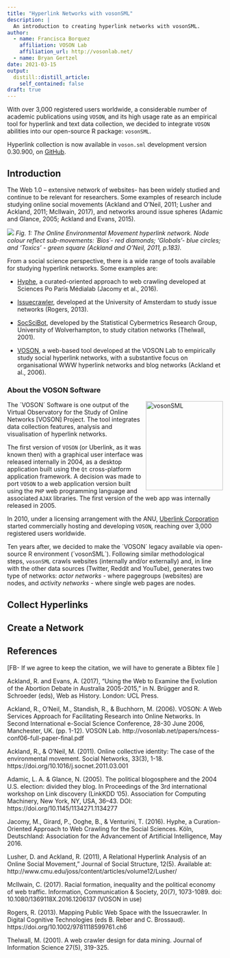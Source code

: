 ```yaml
---
title: "Hyperlink Networks with vosonSML"
description: |
  An introduction to creating hyperlink networks with vosonSML.
author:
  - name: Francisca Borquez
    affiliation: VOSON Lab
    affiliation_url: http://vosonlab.net/
  - name: Bryan Gertzel
date: 2021-03-15
output:
  distill::distill_article:
    self_contained: false
draft: true
---
```


With over 3,000 registered users worldwide, a considerable number of academic publications using `VOSON`, and its high usage rate as an empirical tool for hyperlink and text data collection, we decided to integrate `VOSON` abilities into our open-source R package: `vosonSML`.

Hyperlink collection is now available in `voson.sml` development version 0.30.900, on [GitHub](https://github.com/vosonlab/vosonSML).


## Introduction

The Web 1.0 -- extensive network of websites- has been widely studied and continue to be relevant for researchers. Some examples of research include studying online social movements (Ackland and O’Neil, 2011; Lusher and Ackland, 2011; McIlwain, 2017), and networks around issue spheres (Adamic and Glance, 2005; Ackland and Evans, 2015). 

![](OEM.png)
*Fig. 1: The Online Environmental Movement hyperlink network. Node colour reflect sub-movements: ´Bios´- red diamonds; 'Globals'- blue circles; and 'Toxics' - green square (Ackland and O'Neil, 2011, p.183).* 

From a social science perspective, there is a wide range of tools available for studying hyperlink networks. Some examples are:

* [Hyphe](https://hyphe.medialab.sciences-po.fr/), a curated-oriented approach to web crawling developed at Sciences Po Paris Médialab (Jacomy et al., 2016). 

* [Issuecrawler](http://www.govcom.org/Issuecrawler_instructions.htm), developed at the University of Amsterdam to study issue networks (Rogers, 2013).

* [SocSciBot](http://socscibot.wlv.ac.uk/), developed by the Statistical Cybermetrics Research Group, University of Wolverhampton, to study citation networks (Thelwall, 2001).

* [VOSON](http://vosonlab.net/VOSON), a web-based tool developed at the VOSON Lab to empirically study social hyperlink networks, with a substantive focus on organisational WWW hyperlink networks and blog networks (Ackland et al., 2006). 

### About the VOSON Software

![vosonSML](vsml_logo.png){ style='float:right;width:180px !important;height:208px !important;' }The ´VOSON´ Software is one output of the Virtual Observatory for the Study of Online Networks [VOSON] Project. The tool integrates data collection features, analysis and visualisation of hyperlink networks. 

The first version of `VOSON` (or Uberlink, as it was known then) with a graphical user interface was released internally in 2004, as a desktop application built using the `Qt` cross-platform application framework. A decision was made to port `VOSON` to a web application version built using the `PHP` web programming language and associated `AJAX` libraries. The first version of the web app was internally released in 2005. 

In 2010, under a licensing arrangement with the ANU, [Uberlink Corporation](https://www.uberlink.com/) started commercially hosting and developing `VOSON`, reaching over 3,000 registered users worldwide. 

Ten years after, we decided to make the ´VOSON´ legacy available via open-source R environment (´vosonSML´). Following similar methodological steps, `vosonSML` crawls websites (internally and/or externally) and, in line with the other data sources (Twitter, Reddit and YouTube), generates two type of networks: *actor networks* - where pagegroups (websites) are nodes, and  *activity networks* - where single web pages are nodes.


## Collect Hyperlinks

## Create a Network

## References
[FB- If we agree to keep the citation, we will have to generate a Bibtex file ]

Ackland, R. and Evans, A. (2017), "Using the Web to Examine the Evolution of the Abortion Debate in Australia 2005-2015," in N. Brügger and R. Schroeder (eds), Web as History. London: UCL Press.

Ackland, R., O'Neil, M., Standish, R., & Buchhorn, M. (2006). VOSON: A Web Services Approach for Facilitating Research into Online Networks. In Second International e-Social Science Conference, 28-30 June 2006, Manchester, UK. (pp. 1-12). VOSON Lab. http://vosonlab.net/papers/ncess-conf06-full-paper-final.pdf 

Ackland, R., & O'Neil, M. (2011). Online collective identity: The case of the environmental movement. Social Networks, 33(3), 1-18. https://doi.org/10.1016/j.socnet.2011.03.001 

Adamic, L. A. & Glance, N. (2005). The political blogosphere and the 2004 U.S. election: divided they blog. In Proceedings of the 3rd international workshop on Link discovery (LinkKDD '05). Association for Computing Machinery, New York, NY, USA, 36–43. DOI: https://doi.org/10.1145/1134271.1134277 

Jacomy, M., Girard, P., Ooghe, B., & Venturini, T. (2016). Hyphe, a Curation-Oriented Approach to Web Crawling for the Social Sciences. Köln, Deutschland: Association for the Advancement of Artificial Intelligence, May 2016. 

Lusher, D. and Ackland, R. (2011), A Relational Hyperlink Analysis of an Online Social Movement," Journal of Social Structure, 12(5). Available at: http://www.cmu.edu/joss/content/articles/volume12/Lusher/

McIlwain, C. (2017). Racial formation, inequality and the political economy of web traffic. Information, Communication & Society, 20(7), 1073-1089. doi: 10.1080/1369118X.2016.1206137 (VOSON in use)

Rogers, R. (2013). Mapping Public Web Space with the Issuecrawler. In Digital Cognitive Technologies (eds B. Reber and C. Brossaud). https://doi.org/10.1002/9781118599761.ch6 

Thelwall, M. (2001). A web crawler design for data mining. Journal of Information Science 27(5), 319-325. 
